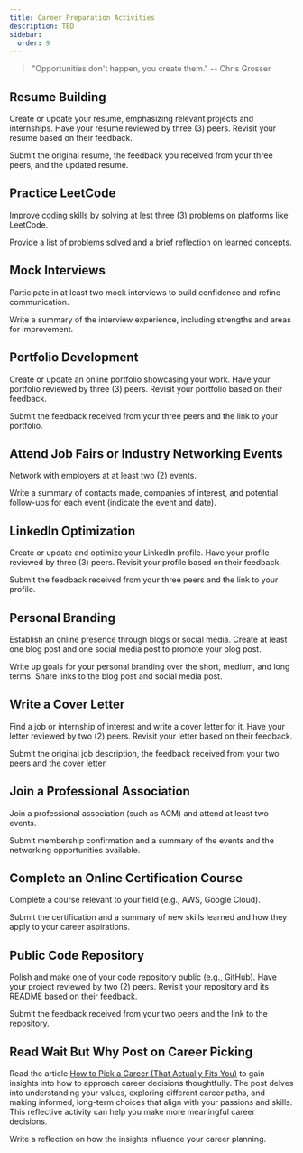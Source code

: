```yaml
---
title: Career Preparation Activities
description: TBD
sidebar:
  order: 9
---
```


> "Opportunities don't happen, you create them." --  Chris Grosser

## Resume Building

Create or update your resume, emphasizing relevant projects and internships. Have your resume reviewed by three (3) peers. Revisit your resume based on their feedback.

Submit the original resume, the feedback you received from your three peers, and the updated resume.

## Practice LeetCode

Improve coding skills by solving at lest three (3) problems on platforms like LeetCode. 

Provide a list of problems solved and a brief reflection on learned concepts.

## Mock Interviews

Participate in at least two mock interviews to build confidence and refine communication.

Write a summary of the interview experience, including strengths and areas for improvement.

## Portfolio Development

Create or update an online portfolio showcasing your work. Have your portfolio reviewed by three (3) peers. Revisit your portfolio based on their feedback.

Submit the feedback received from your three peers and the link to your portfolio.

## Attend Job Fairs or Industry Networking Events

Network with employers at at least two (2) events.

Write a summary of contacts made, companies of interest, and potential follow-ups for each event (indicate the event and date).

## LinkedIn Optimization

Create or update and optimize your LinkedIn profile. Have your profile reviewed by three (3) peers. Revisit your profile based on their feedback.

Submit the feedback received from your three peers and the link to your profile.

## Personal Branding

Establish an online presence through blogs or social media. Create at least one blog post and one social media post to promote your blog post. 

Write up goals for your personal branding over the short, medium, and long terms. Share links to the blog post and social media post.

## Write a Cover Letter

Find a job or internship of interest and write a cover letter for it. Have your letter reviewed by two (2) peers. Revisit your letter based on their feedback.

Submit the original job description, the feedback received from your two peers and the cover letter.

## Join a Professional Association

Join a professional association (such as ACM) and attend at least two events.

Submit membership confirmation and a summary of the events and the networking opportunities available. 

## Complete an Online Certification Course

Complete a course relevant to your field (e.g., AWS, Google Cloud).

Submit the certification and a summary of new skills learned and how they apply to your career aspirations.

## Public Code Repository

Polish and make one of your code repository public (e.g., GitHub). Have your project reviewed by two (2) peers. Revisit your repository and its README based on their feedback.

Submit the feedback received from your two peers and the link to the repository.

## Read Wait But Why Post on Career Picking

Read the article [How to Pick a Career (That Actually Fits You)](https://waitbutwhy.com/2018/04/picking-career.html) to gain insights into how to approach career decisions thoughtfully. The post delves into understanding your values, exploring different career paths, and making informed, long-term choices that align with your passions and skills. This reflective activity can help you make more meaningful career decisions.

Write a reflection on how the insights influence your career planning.
